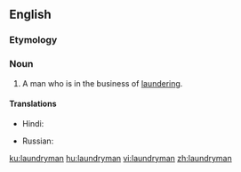 ==English==

===Etymology===
{{compound|laundry|man|lang=en}}

===Noun===
{{en-noun|laundrymen}}

# A man who is in the business of [[laundering]].

====Translations====
{{trans-top|man in the business of laundering}}
* Hindi: {{t|hi|धोबी|m|sc=Deva}}
{{trans-mid}}
* Russian: {{t+|ru|мо́йщик|m|sc=Cyrl}}
{{trans-bottom}}

[[ku:laundryman]]
[[hu:laundryman]]
[[vi:laundryman]]
[[zh:laundryman]]